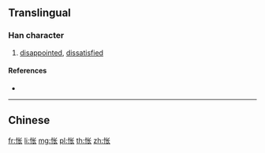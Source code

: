 {{character info/new}}
{{also|悵}}
==Translingual==

===Han character===
{{Han char|rn=61|rad=心|as=04|sn=7|four=|canj=PPO|ids=⿰忄长}}

# [[disappointed]], [[dissatisfied]]

====References====
* {{Han ref|kx=0379.071|hdz=42277.040|uh=6005|ud=24581}}

----

==Chinese==
{{zh-see|悵}}

[[fr:怅]]
[[li:怅]]
[[mg:怅]]
[[pl:怅]]
[[th:怅]]
[[zh:怅]]